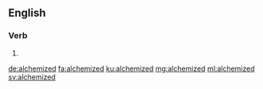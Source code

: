 ==English==

===Verb===
{{head|en|verb form}}

# {{en-past of|alchemize}}

[[de:alchemized]]
[[fa:alchemized]]
[[ku:alchemized]]
[[mg:alchemized]]
[[ml:alchemized]]
[[sv:alchemized]]